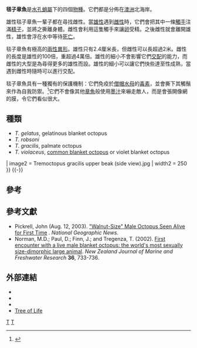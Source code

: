 {{Automatic Taxobox
| taxon = Tremoctopus
| authority = [[Stefano_Delle_Chiaje|Chiaie]], 1830
| image = Tremoctopus violaceus5.jpg
| image_caption = ''Tremoctopus violaceus''
| parent_authority = [[George_Washington_Tryon|Tryon]], 1879
| subdivision_ranks = [[種|種]]
| subdivision = 
* [[凝胶水孔蛸|凝胶水孔蛸]] ''Tremoctopus gelatus''
* [[罗氏水孔蛸|罗氏水孔蛸]] ''Tremoctopus robsoni''
* [[印太水孔蛸|印太水孔蛸]] ''Tremoctopus violaceus''
* [[薄肌水孔蛸|薄肌水孔蛸]] ''Tremoctopus gracilis''
}}

'''毯子章魚'''是[[水孔蛸屬|水孔蛸屬]]下的四個[[物種|物種]]。它們都是分佈在[[澳洲|澳洲]]北海岸。

雄性毯子章魚一輩子都在尋找雌性。當[[雄性|雄性]]遇到[[雌性|雌性]]時，它們會把其中一條[[觸手|觸手]]注滿[[精子|精子]]，並將之撕離身體。雌性會利用這隻觸手來讓[[卵|卵]]受精。之後雌性就會離開雄性，雄性會浮在水中等待[[死亡|死亡]]。

毯子章魚有極高的[[兩性異形|兩性異形]]。雄性只有2.4厘米長，但雌性可以長超過2米。雌性的長度是雄性的100倍，重超過4萬倍。雄性的細小不會影響它們[[交配|交配]]的能力，而雌性的大型是為尋得更多的雄性而設。雄性的細小可以讓它們快些達至性成熟，當遇到雌性時隨時可以進行交配。

毯子章魚具有一種獨有的保護機制：它們免疫於[[僧帽水母|僧帽水母]]的[[毒素|毒素]]，並會撕下其觸鬚來作為自我防禦。<ref>{{Cite journal en|author=Jones, E. C.|year=1963|title=''Tremoctopus violaceus'' uses ''Physalia'' tentacles as weapons|journal=Science|volume=139|pages=764–6}}</ref>它們不會像其他[[章魚|章魚]]般使用[[墨汁|墨汁]]來嚇走敵人，而是會張開像網的膜，令它們看似很大。

==種類==
*''T. gelatus'', gelatinous blanket octopus
*''T. robsoni''
*''T. gracilis'', palmate octopus
*''T. violaceus'', [[印太水孔蛸|common blanket octopus]] or violet blanket octopus

{{multiple image
| align     = left
| footer    = Lower (left) and upper beaks of female ''[[Tremoctopus_gracilis|Tremoctopus gracilis]]'' (54 mm [[mantle_length|ML]]) in lateral view<br>{{3d glasses}}
| image1    = Tremoctopus gracilis lower beak (side view).jpg
| width1    = {{#expr: (250 * 1000 / 649) round 0}}
| image2    = Tremoctopus gracilis upper beak (side view).jpg
| width2    = 250
}}
{{-}}

==參考==
{{reflist}}

==參考文獻==
{{refbegin}}
* Pickrell, John (Aug. 12, 2003).  [http://news.nationalgeographic.com/news/2003/02/0212_030212_walnutoctopus.html "Walnut-Size" Male Octopus Seen Alive for First Time] {{Wayback|url=http://news.nationalgeographic.com/news/2003/02/0212_030212_walnutoctopus.html |date=20050114090729 }}.  ''National Geographic News.''
* Norman, M.D.; Paul, D.; Finn, J.; and Tregenza, T. (2002). [https://web.archive.org/web/20050119235052/http://www.rsnz.org/publish/nzjmfr/2002/061.php First encounter with a live male blanket octopus: the world's most sexually size-dimorphic large animal]. ''New Zealand Journal of Marine and Freshwater Research'' '''36''', 733-736.
{{refend}}

==外部連結==
{{Wikispecies|Tremoctopididae}}
*{{Wikispecies-inline|Tremoctopididae}}
*{{commonscat-inline|Tremoctopus}}
* {{Wikibooks-inline|Dichotomous Key|Tremoctopididae}}
* [http://tolweb.org/tree?group=Tremoctopus&contgroup=Argonautoid_families  Tree of Life] {{Wayback|url=http://tolweb.org/tree?group=Tremoctopus&contgroup=Argonautoid_families |date=20090729093740 }}
{{Taxonbar}}
[[Category:水孔蛸属|T]]
[[Category:水孔蛸科|T]]